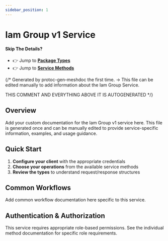 ```yaml
---
sidebar_position: 1
---
```


# Iam Group v1 Service

#### Skip The Details?
- 👉 Jump to **[Package Types](/docs/api-reference/iam/group/v1/type)**
- 👉 Jump to **[Service Methods](/docs/api-reference/iam/group/v1/service)**

{/*
Generated by protoc-gen-meshdoc the first time.
-> This file can be edited manually to add information about the Iam Group Service.

THIS COMMENT AND EVERYTHING ABOVE IT IS AUTOGENERATED
*/}

## Overview



Add your custom documentation for the Iam Group v1 service here.
This file is generated once and can be manually edited to provide
service-specific information, examples, and usage guidance.

## Quick Start

1. **Configure your client** with the appropriate credentials
2. **Choose your operations** from the available service methods
3. **Review the types** to understand request/response structures

## Common Workflows

Add common workflow documentation here specific to this service.

## Authentication & Authorization

This service requires appropriate role-based permissions. 
See the individual method documentation for specific role requirements.